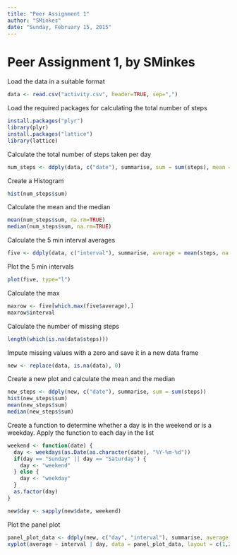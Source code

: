 ```yaml
---
title: "Peer Assignment 1"
author: "SMinkes"
date: "Sunday, February 15, 2015"
---
```


Peer Assignment 1, by SMinkes
===========================================================

Load the data in a suitable format

```r
data <- read.csv("activity.csv", header=TRUE, sep=",")
```

Load the required packages for calculating the total number of steps

```r
install.packages("plyr")
library(plyr)
install.packages("lattice")
library(lattice)
```

Calculate the total number of steps taken per day

```r
num_steps <- ddply(data, c("date"), summarise, sum = sum(steps), mean = mean(steps, na.rm=TRUE))
```

Create a Histogram

```r
hist(num_steps$sum)
```

Calculate the mean and the median

```r
mean(num_steps$sum, na.rm=TRUE)
median(num_steps$sum, na.rm=TRUE)
```

Calculate the 5 min interval averages

```r
five <- ddply(data, c("interval"), summarise, average = mean(steps, na.rm=TRUE))
```

Plot the 5 min intervals
```r
plot(five, type="l")
```

Calculate the max

```r
maxrow <- five[which.max(five$average),]
maxrow$interval
```

Calculate the number of missing steps

```r
length(which(is.na(data$steps)))
```

Impute missing values with a zero and save it in a new data frame

```r
new <- replace(data, is.na(data), 0)
```


Create a new plot and calculate the mean and the median
```r
new_steps <- ddply(new, c("date"), summarise, sum = sum(steps))
hist(new_steps$sum)
mean(new_steps$sum)
median(new_steps$sum)
```

Create a function to determine whether a day is in the weekend or is a weekday. Apply the function to each day in the list

```r
weekend <- function(date) {
  day <- weekdays(as.Date(as.character(date), "%Y-%m-%d"))
  if(day == "Sunday" || day == "Saturday") {
    day <- "weekend" 
  } else {
    day <- "weekday"
  }
  as.factor(day)
}

new$day <- sapply(new$date, weekend)
```

Plot the panel plot
```r
panel_plot_data <- ddply(new, c("day", "interval"), summarise, average = mean(steps))
xyplot(average ~ interval | day, data = panel_plot_data, layout = c(1,2), type="l")
```